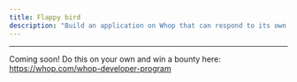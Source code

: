 ```yaml
---
title: Flappy bird
description: "Build an application on Whop that can respond to its own DMs."
---
```


---

Coming soon! Do this on your own and win a bounty here: https://whop.com/whop-developer-program
